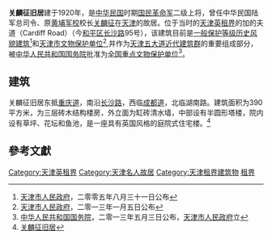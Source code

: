 {{文物保护单位
| 级别 = 全国
| 名称 = 天津五大道近代建筑群<br /><span style="font-size:smaller;">关麟征旧居</span>
| 图片 = [[File:关麟征旧宅.jpg|200px]]
| 编号 = 7-1627
| 分类 = 近现代重要史迹及代表性建筑
| 时代 = 民国
| 所在 = [[天津市|天津市]][[和平区_(天津市)|和平区]]
| 登录 = 2013年
}}

'''关麟征旧居'''建于1920年，是[[中华民国|中华民国]]时期[[国民革命军|国民革命军]]二级上将，曾任中华民国陆军总司令、原[[黄埔军校|黄埔军校]]校长[[关麟征|关麟征]]在[[天津|天津]]的故居。位于当时的[[天津英租界|天津英租界]]的加的夫道（Cardiff Road）（今[[和平区_(天津市)|和平区]][[长沙路_(天津)|长沙路]]95号），该建筑目前是[[天津历史风貌建筑|一般保护等级历史风貌建筑]]<ref>[[天津市人民政府|天津市人民政府]]，二零零五年八月三十一日公布</ref>和[[天津市文物保护单位|天津市文物保护单位]]<ref>[[天津市人民政府|天津市人民政府]]，二零一三年一月五日公布</ref>,并作为[[五大道|天津五大道近代建筑群]]的重要组成部分，被[[中华人民共和国国务院|中华人民共和国国务院]]批准为[[天津全国重点文物保护单位列表|全国重点文物保护单位]]<ref>[[中华人民共和国国务院|中华人民共和国国务院]]，二零一三年五月三日公布，[[天津市人民政府|天津市人民政府]]立</ref>。

== 建筑 ==
{{文物保护单位
| 级别 = 省级
| 省区市 = 天津市
| 名称 = 关麟征旧居
| 图片 = [[File:关麟征旧居.JPG|180px]] |
| 编号 = 4-41
| 分类 = 近现代重要史迹及代表性建筑
| 时代 = 中华民国
| 所在 = [[天津市|天津市]][[和平区_(天津市)|和平区]]
| 登录 = 2013年1月5日
}}

{{天津历史风貌建筑 |
省区市 = 天津市 |
名称 = 关麟征旧居 |
图片 = [[File:关麟征旧宅铭牌.jpg|200px]] |
编号 = 0130018 |
等级 = 一般保护 |
时代 = 1920年|
所在 = [[天津市|天津市]][[和平区_(天津市)|和平区]] |
公布 = 2005年8月31日 |
}}
关麟征旧居东抵[[重庆道|重庆道]]，南沿[[长沙路|长沙路]]，西临[[成都道_(天津)|成都道]]，北临湖南路。建筑面积为390平方米，为三层砖木结构楼房，外立面为缸砖清水墙，中部设有半圆形塔楼，院内设有草坪、花坛和鱼池，是一座具有英国风格的庭院式住宅楼。<ref>[http://www.tjtv.com.cn/system/2007/06/20/00172767 关麟征旧居]</ref>

==參考文獻==
<div class="references-small">
<references />
</div>

{{天津市名人故居}}
{{天津市文物保护单位}}

[[Category:天津英租界|Category:天津英租界]]
[[Category:天津名人故居|Category:天津名人故居]]
[[Category:天津租界建筑物|Category:天津租界建筑物]]
[[Category:中国近代建筑|租界]]